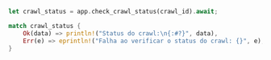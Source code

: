 ```rust Rust
let crawl_status = app.check_crawl_status(crawl_id).await;

match crawl_status {
    Ok(data) => println!("Status do crawl:\n{:#?}", data),
    Err(e) => eprintln!("Falha ao verificar o status do crawl: {}", e),
}
```
